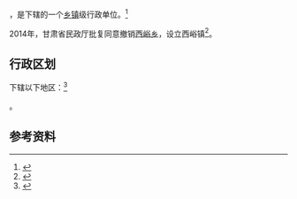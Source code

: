 {{中国乡级行政区|62/12/25/202/000}}

'''{{PAGENAMEBASE}}'''，是{{PRC admin/fullname|62/12/25/202/000|3}}下辖的一个[[乡镇|乡镇]]级行政单位。<ref>{{PRC admin/ref sgc|{{PRC admin/parent|62/12/25/202/000}}}}</ref>

2014年，甘肃省民政厅批复同意撤销[[西峪乡|西峪乡]]，设立西峪镇<ref>{{Cite web |url=http://www.gs.chinanews.com/news/2014/08-06/238938.shtml |title=甘肃省民政厅关于陇南市武都区礼县西和县外纳乡等12个乡撤乡改镇的批复（甘民复〔2014〕101号） |accessdate=2017-09-17 |archive-date=2017-09-18 |archive-url=https://web.archive.org/web/20170918020916/http://www.gs.chinanews.com/news/2014/08-06/238938.shtml |dead-url=no }}</ref>。

== 行政区划 ==

{{PAGENAMEBASE}}下辖以下地区：<ref>{{PRC admin/ref sgc|62/12/25/202/000}}</ref>

{{PRC admin/children|62/12/25/202/000}}。

== 参考资料 ==

{{reflist}}

{{行政区划小作品}}
{{PRC admin/navcat|62/12/25/202/000}}